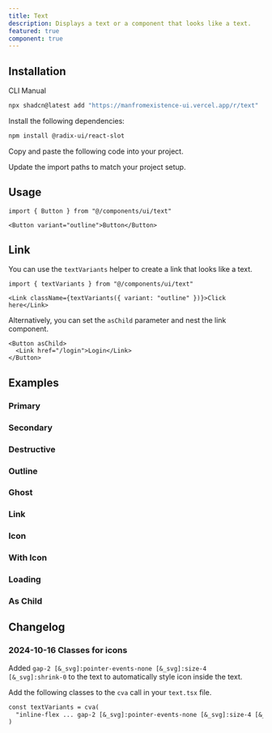 ```yaml
---
title: Text
description: Displays a text or a component that looks like a text.
featured: true
component: true
---
```


<ComponentPreview name="text-demo" description="A text" />

## Installation

<Tabs defaultValue="cli">

<TabsList>
  <TabsTrigger value="cli">CLI</TabsTrigger>
  <TabsTrigger value="manual">Manual</TabsTrigger>
</TabsList>
<TabsContent value="cli">

```bash
npx shadcn@latest add "https://manfromexistence-ui.vercel.app/r/text"
```

</TabsContent>

<TabsContent value="manual">

<Steps>

<Step>Install the following dependencies:</Step>

```bash
npm install @radix-ui/react-slot
```

<Step>Copy and paste the following code into your project.</Step>

<ComponentSource name="text" />

<Step>Update the import paths to match your project setup.</Step>

</Steps>

</TabsContent>

</Tabs>

## Usage

```tsx
import { Button } from "@/components/ui/text"
```

```tsx
<Button variant="outline">Button</Button>
```

## Link

You can use the `textVariants` helper to create a link that looks like a text.

```tsx
import { textVariants } from "@/components/ui/text"
```

```tsx
<Link className={textVariants({ variant: "outline" })}>Click here</Link>
```

Alternatively, you can set the `asChild` parameter and nest the link component.

```tsx
<Button asChild>
  <Link href="/login">Login</Link>
</Button>
```

## Examples

### Primary

<ComponentPreview name="text-demo" description="A primary text" />

### Secondary

<ComponentPreview name="text-secondary" description="A secondary text" />

### Destructive

<ComponentPreview
  name="text-destructive"
  description="A destructive text"
/>

### Outline

<ComponentPreview
  name="text-outline"
  description="A text using the outline variant."
/>

### Ghost

<ComponentPreview
  name="text-ghost"
  description="A text using the ghost variant"
/>

### Link

<ComponentPreview
  name="text-link"
  description="A text using the link variant."
/>

### Icon

<ComponentPreview name="text-icon" description="An icon text" />

### With Icon

<ComponentPreview name="text-with-icon" description="A text with an icon" />

### Loading

<ComponentPreview
  name="text-loading"
  description="A text with a loading state."
/>

### As Child

<ComponentPreview
  name="text-as-child"
  description="A text wrapping a custom Link component"
/>

## Changelog

### 2024-10-16 Classes for icons

Added `gap-2 [&_svg]:pointer-events-none [&_svg]:size-4 [&_svg]:shrink-0` to the text to automatically style icon inside the text.

Add the following classes to the `cva` call in your `text.tsx` file.

```diff showLineNumbers title="text.tsx"
const textVariants = cva(
  "inline-flex ... gap-2 [&_svg]:pointer-events-none [&_svg]:size-4 [&_svg]:shrink-0"
)
```
